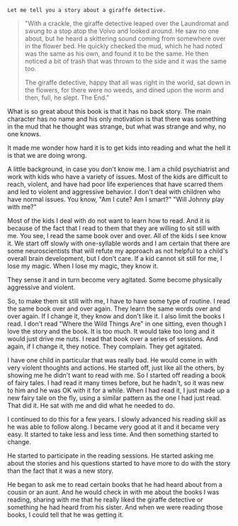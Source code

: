 
<div className={styles["Welcome"]}>

`Let me tell you a story about a giraffe detective.`

>"With a crackle, the giraffe detective leaped over the Laundromat and swung to a stop atop the Volvo and looked around. He saw no one about, but he heard a skittering sound coming from somewhere over in the flower bed. He quickly checked the mud, which he had noted was the same as his own, and found it to be the same. He then noticed a bit of trash that was thrown to the side and it was the same too.
>
>The giraffe detective, happy that all was right in the world, sat down in the flowers, for there were no weeds, and dined upon the worm and then, full, he slept. The End."

What is so great about this book is that it has no back story. The main character has no name and his only motivation is that there was something in the mud that he thought was strange, but what was strange and why, no one knows.

It made me wonder how hard it is to get kids into reading and what the hell it is that we are doing wrong.

A little background, in case you don't know me. I am a child psychiatrist and work with kids who have a variety of issues. Most of the kids are difficult to reach, violent, and have had poor life experiences that have scarred them and led to violent and aggressive behavior. I don't deal with children who have normal issues. You know, "Am I cute? Am I smart?" "Will Johnny play with me?"

Most of the kids I deal with do not want to learn how to read. And it is because of the fact that I read to them that they are willing to sit still with me. You see, I read the same book over and over. All of the kids I see know it. We start off slowly with one-syllable words and I am certain that there are some neuroscientists that will refute my approach as not helpful to a child's overall brain development, but I don't care. If a kid cannot sit still for me, I lose my magic. When I lose my magic, they know it.

They sense it and in turn become very agitated. Some become physically aggressive and violent.

So, to make them sit still with me, I have to have some type of routine. I read the same book over and over again. They learn the same words over and over again. If I change it, they know and don't like it. I also limit the books I read. I don't read "Where the Wild Things Are" in one sitting, even though I love the story and the book. It is too much. It would take too long and it would just drive me nuts. I read that book over a series of sessions. And again, if I change it, they notice. They complain. They get agitated.

I have one child in particular that was really bad. He would come in with very violent thoughts and actions. He started off, just like all the others, by showing me he didn't want to read with me. So I started off reading a book of fairy tales. I had read it many times before, but he hadn't, so it was new to him and he was OK with it for a while. When I had read it, I just made up a new fairy tale on the fly, using a similar pattern as the one I had just read. That did it. He sat with me and did what he needed to do.

I continued to do this for a few years. I slowly advanced his reading skill as he was able to follow along. I became very good at it and it became very easy. It started to take less and less time. And then something started to change.

He started to participate in the reading sessions. He started asking me about the stories and his questions started to have more to do with the story than the fact that it was a new story.

He began to ask me to read certain books that he had heard about from a cousin or an aunt. And he would check in with me about the books I was reading, sharing with me that he really liked the giraffe detective or something he had heard from his sister. And when we were reading those books, I could tell that he was getting it.

</div>
